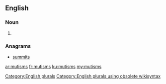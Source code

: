 ==English==

===Noun===
{{head|en}}

# {{plural of|mutism}}

===Anagrams===
* [[summits#English|summits]]

[[Category:English plurals]][[Category:English plurals using obsolete wikisyntax]]

[[ar:mutisms]]
[[fr:mutisms]]
[[ku:mutisms]]
[[my:mutisms]]